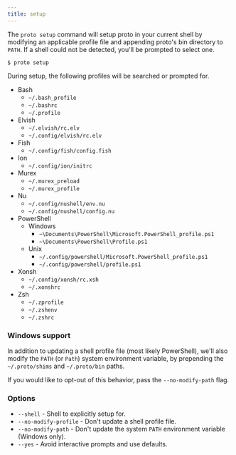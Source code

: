 ```yaml
---
title: setup
---
```


The `proto setup` command will setup proto in your current shell by modifying an applicable profile
file and appending proto's bin directory to `PATH`. If a shell could not be detected, you'll be
prompted to select one.

```shell
$ proto setup
```

During setup, the following profiles will be searched or prompted for.

- Bash
  - `~/.bash_profile`
  - `~/.bashrc`
  - `~/.profile`
- Elvish
  - `~/.elvish/rc.elv`
  - `~/.config/elvish/rc.elv`
- Fish
  - `~/.config/fish/config.fish`
- Ion
  - `~/.config/ion/initrc`
- Murex
  - `~/.murex_preload`
  - `~/.murex_profile`
- Nu
  - `~/.config/nushell/env.nu`
  - `~/.config/nushell/config.nu`
- PowerShell
  - Windows
    - `~\Documents\PowerShell\Microsoft.PowerShell_profile.ps1`
    - `~\Documents\PowerShell\Profile.ps1`
  - Unix
    - `~/.config/powershell/Microsoft.PowerShell_profile.ps1`
    - `~/.config/powershell/profile.ps1`
- Xonsh
  - `~/.config/xonsh/rc.xsh`
  - `~/.xonshrc`
- Zsh
  - `~/.zprofile`
  - `~/.zshenv`
  - `~/.zshrc`

### Windows support

In addition to updating a shell profile file (most likely PowerShell), we'll also modify the `PATH`
(or `Path`) system environment variable, by prepending the `~/.proto/shims` and `~/.proto/bin`
paths.

If you would like to opt-out of this behavior, pass the `--no-modify-path` flag.

### Options

- `--shell` - Shell to explicitly setup for.
- `--no-modify-profile` - Don't update a shell profile file.
- `--no-modify-path` - Don't update the system `PATH` environment variable (Windows only).
- `--yes` - Avoid interactive prompts and use defaults.
